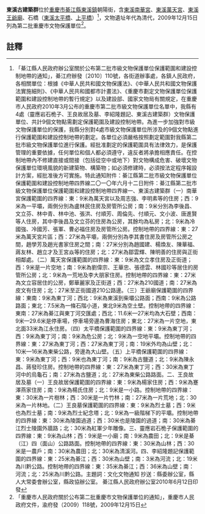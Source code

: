 {{msg:重慶市文物保護單位
|名稱 = 東溪古建築群
|編號 = 75
|圖片 = 
|級別 = 6
|分類 = 
|時代 = 清代
|地點 = [[綦江縣|綦江縣]][[東溪鎮|東溪鎮]]朝陽街
|坐標 = 
|登錄 = 2009年12月15日
}}
'''東溪古建築群'''位於[[重慶市|重慶市]][[綦江縣|綦江縣]][[東溪鎮|東溪鎮]]朝陽街，含[[東溪南華宮|東溪南華宮]]、[[東溪萬天宮|東溪萬天宮]]、[[東溪王爺廟|東溪王爺廟]]、石橋（[[東溪太平橋|東溪太平橋]]、[[上平橋|上平橋]]）<ref>「綦江縣人民政府辦公室關於公布第二批市級文物保護單位保護範圍和建設控制地帶的通知」，綦江府辦發〔2010〕110號，各街道辦事處，各鎮人民政府，各相關單位：根據《中華人民共和國文物保護法》、《中華人民共和國文物保護法實施細則》、《中華人民共和國都市計畫法》、《重慶市劃定文物保護單位保護範圍和建設控制地帶的暫行規定》以及建設部、國家文物局有關規定，在重慶市人民政府2010年3月公布的重慶市第二批市級文物保護單位名單中，我縣有4處（靈應岩石桅子、王良故居及墓、李紹隆題記、東溪古建築群）文物保護單位、共計9個文物點需劃定保護範圍及建設控制地帶。為進一步加強對市級文物保護單位的保護，我縣分別對4處市級文物保護單位所涉及的9個文物點進行保護範圍和建設控制地帶的劃定。各單位必須嚴格按照劃定範圍對我縣第二批市級文物保護單位進行保護。經批准劃定的保護範圍具有法律效力，是保護管理的重要依據，任何單位和個人都必須遵守，違反者將承擔相應責任。在控制地帶內不修建直接或間接（包括從空中或地下）對文物構成危害、破壞文物保護單位環境風貌的新建築物、構築物；如必須修建時，必須按法定程序報設計方案，經批准後方可實施。特此通知附件：綦江縣第二批市級文物保護單位保護範圍和建設控制地帶四界線二〇一〇年六月十二日附件：綦江縣第二批市級文物保護單位保護範圍和建設控制地帶四界線一、東溪古建築群（一）南華宮保護範圍的四界線：東：9米為萬天宮以及周志強、李明素等的住房；西：9米為一平壩，兩側分別為盧林民住房及房管所公房；南：9米分別為李後昌、文立芬、林中青、林中池、張洪、付順芳、周倫先、付順元、文小波、唐進賢等人住房，其中李後昌及文立芬的住房為公房，其餘均為私房；北：9米為冷國強、冷國芳、張軍、曹必福住房及房管所公房。控制地帶的四界線：東：27米為萬天宮片區；西：27米為平壩，兩側分別為李其書住房及房管所公房之間，趙學芳及趙光書家住房之間；南：27米分別為趙國建、楊煥友、陳華福、蔣友林、趙立才及王宮焱等的住房；北：27米為鄒雲輝、陳明善的住房與正街相鄰處。（二）萬天宮保護範圍的四界線：東：9米為文立孝住房及正街道；西：9米是一片空地；南：9米為劉偉宗、王華忠、張德雲、林國珍等居住的房管所公房；北：9米為一荒地及李大朋家住房。控制地帶的四界線：東：27米為文立容居住的公房，鄭華麗家及正街道；西：27米為210國道；南：27米為皮文有住房；北：27米至正街國道210公路邊。（三）王爺廟保護範圍的四界線：東南：9米為東丁河；西北：9米為東溪到柴壩公路面；西南：9米為公路路面；東北：7.5米為一條石階小道，東北9米為空土壁。控制地帶的四界線：東南：27米為綦江與東丁河交匯處；西北：11.6米—27米均為大石壁；西南：9米—29.6米是停車場，停車場旁邊為曹海住房；東北：27米為一片空地，東北面33米為江永住房。（四）太平橋保護範圍的四界線：東：9米為東丁河；西：9米為東丁河；南：9米為危公房；北：9米為一空地平壩。控制地帶的四界線：東：27米為東丁河；西：27米為東丁河；南：19米外均為山壁；北：10米—16米為東柴公路，旁邊為大山壁。（五）上平橋保護範圍的四界線：東：9米為東丁河；西：9米也為東丁河；南：9米為古鹽道；北：9米為陳永昌、蔣發珍住房。控制地帶的四界線：東：27米為東丁河；西：30米為東丁河中的烏龜石；南：27米為古鹽道；北：27米為東柴公路路面。二、王良故居及墓（一）王良故居保護範圍的四界線：東：9米為楊家住房；西：9米為蹇澤燕家住房；南：9米為楊氏住房；北：9米是一小路。控制地帶的四界線：東：30米為一片樹林；西：30米是一片竹林；南：27米為一片荒地；北：30米為一片林地。（二）王良墓保護範圍的四界線：東：9米為烈士墓；西：9米也為烈士墓；南：9米為烈士紀念塔；北：9米為一級階梯下的平壩。控制地帶的四界線：東：30米為陵園過道；西：30米也是陵園的過道；南：30米為綦江烈士陵園外牆路；北：30米為紅軍少年雕像。三、靈應岩石桅子保護範圍的四界線：東：9米為山林；西：9米是一小廟；南：9米為農田；北：9米是綦（江）四（面山）公路路面。控制地帶的四界線：東：30米為山林；西：30米是一農戶；南：30米為農田；北：30米為清溪河。四、李紹隆題記保護範圍的四界線：東：25米為綦江；西：30米為山壁；南：3米為河流；北：19米為川黔公路。控制地帶的四界線：東：35米為綦江；西：36米為山壁；南：河流；北：25米為川黔公路。主題詞：文化文物通知 抄送：縣委辦公室，縣人大常委會辦公室，縣政協辦公室。 綦江縣人民政府辦公室2010年6月12日印發</ref>，文物遺址年代為清代，2009年12月15日列為第二批重慶市文物保護單位<ref>「重慶市人民政府關於公布第二批重慶市文物保護單位的通知」，重慶市人民政府文件，渝府發（2009）118號，2009年12月15日</ref>。
== 註釋 ==
{{reflist}}